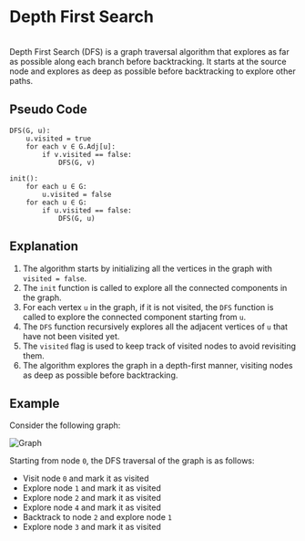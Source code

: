 
# Depth First Search

<br />
Depth First Search (DFS) is a graph traversal algorithm that explores as far as possible
along each branch before backtracking. It starts at the source node and explores
as deep as possible before backtracking to explore other paths.

## Pseudo Code

```plaintext
DFS(G, u):
    u.visited = true
    for each v ∈ G.Adj[u]:
        if v.visited == false:
            DFS(G, v)

init():
    for each u ∈ G:
        u.visited = false
    for each u ∈ G:
        if u.visited == false:
            DFS(G, u)
```

## Explanation

1.  The algorithm starts by initializing all the vertices in the graph with `visited = false`.
2.  The `init` function is called to explore all the connected components in the graph.
3.  For each vertex `u` in the graph, if it is not visited, the `DFS` function is called to explore the connected component starting from `u`.
4.  The `DFS` function recursively explores all the adjacent vertices of `u` that have not been visited yet.
5.  The `visited` flag is used to keep track of visited nodes to avoid revisiting them.
6.  The algorithm explores the graph in a depth-first manner, visiting nodes as deep as possible before backtracking.

## Example

Consider the following graph:

<Image src={g1} alt="Graph" />

Starting from node `0`, the DFS traversal of the graph is as follows:

-   Visit node `0` and mark it as visited
-   Explore node `1` and mark it as visited
-   Explore node `2` and mark it as visited
-   Explore node `4` and mark it as visited
-   Backtrack to node `2` and explore node `1`
-   Explore node `3` and mark it as visited
